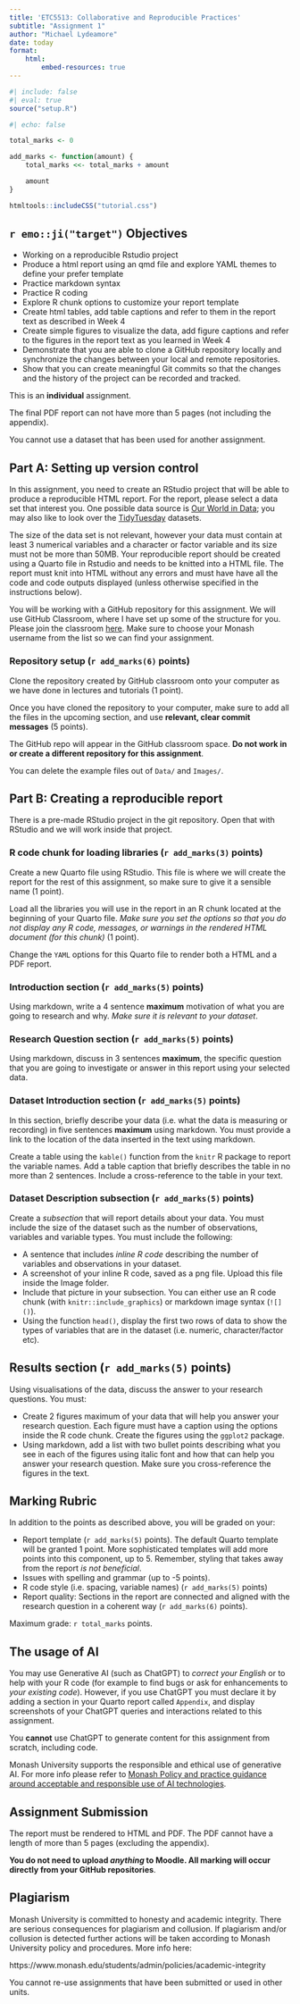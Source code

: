 ```yaml
---
title: 'ETC5513: Collaborative and Reproducible Practices'
subtitle: "Assignment 1"
author: "Michael Lydeamore"
date: today
format:
    html:
        embed-resources: true
---
```



```r
#| include: false
#| eval: true
source("setup.R")
```

```r
#| echo: false

total_marks <- 0

add_marks <- function(amount) {
    total_marks <<- total_marks + amount

    amount
}

```

```r
htmltools::includeCSS("tutorial.css")
```


## `r emo::ji("target")` Objectives

* Working on a reproducible  Rstudio project
* Produce a html report using an qmd file and explore  YAML themes to define your prefer template
* Practice markdown syntax
* Practice R coding
* Explore R chunk options to customize your report template
* Create html tables, add table captions and  refer to them in the report text as described in Week 4
* Create simple figures to visualize the data, add figure captions and  refer to the figures in the report text as you learned in Week 4
* Demonstrate that you are able to clone a GitHub repository locally and synchronize the changes between your local and remote repositories.
* Show that you can create meaningful Git commits so that the changes and the history of the project can be recorded and tracked.

::: {.callout-important}
This is an **individual** assignment.

The final PDF report can not have more than 5 pages (not including the appendix).

You cannot use a dataset that has been used for another assignment.
:::

## Part A: Setting up version control

In this assignment, you need to create an RStudio project that will be able to produce a reproducible HTML report. For the report, please select a data set that interest you. One possible data source is [Our World in Data](https://ourworldindata.org/); you may also like to look over the [TidyTuesday](https://github.com/rfordatascience/tidytuesday) datasets.

The size of the data set is not relevant, however your data must contain at least 3 numerical variables and a character or factor variable and its size must not be more than 50MB.
Your reproducible report should be created using a Quarto file in Rstudio  and needs to be knitted into a HTML file. The report must knit into HTML without any errors and must have have all the code and code outputs displayed (unless otherwise specified in the instructions below).

You will be working with a GitHub repository for this assignment. We will use GitHub Classroom, where I have set up some of the structure for you. Please join the classroom [here](https://classroom.github.com/a/5fkkugX_). Make sure to choose your Monash username from the list so we can find your assignment.

### Repository setup (`r add_marks(6)` points)

Clone the repository created by GitHub classroom onto your computer as we have done in lectures and tutorials (1 point).

Once you have cloned the repository to your computer, make sure to add all the files in the upcoming section, and use **relevant, clear commit messages** (5 points).

::: {.callout-caution}
The GitHub repo will appear in the GitHub classroom space. **Do not work in or create a different repository for this assignment**.
:::



You can delete the example files out of `Data/` and `Images/`.

## Part B: Creating a reproducible report

There is a pre-made RStudio project in the git repository. Open that with RStudio and we will work inside that project.

### R code chunk for loading libraries (`r add_marks(3)` points)

Create a new Quarto file using RStudio. This file is where we will create the report for the rest of this assignment, so make sure to give it a sensible name (1 point).

Load all the libraries you will use in the report in an R chunk located at the beginning of your Quarto file. _Make sure you set the options so that you do not display any R code, messages, or warnings in the rendered HTML document (for this chunk)_ (1 point).

Change the `YAML` options for this Quarto file to render both a HTML and a PDF report. 

### Introduction section (`r add_marks(5)` points)

Using markdown, write a 4 sentence **maximum** motivation of what you are going to research and why. _Make sure it is relevant to your dataset_.

### Research Question section (`r add_marks(5)` points)

Using markdown, discuss in 3 sentences **maximum**, the specific question that you are going to investigate or answer in this report using your selected data.

### Dataset Introduction section (`r add_marks(5)` points)

In this section, briefly describe your data (i.e. what the data is measuring or recording) in five sentences **maximum** using markdown. You must provide a link to the location of the data inserted in the text using markdown.

Create a table using the `kable()` function from the `knitr` R package to report the variable names. Add a table caption that briefly describes the table in no more than 2 sentences. Include a cross-reference to the table in your text.

### Dataset Description subsection (`r add_marks(5)` points)

Create a _subsection_ that will report details about your data. You must include the size of the dataset such as the number of observations, variables and variable types. You must include the following:

* A sentence that includes _inline R code_ describing the number of variables and observations in your dataset.
* A screenshot of your inline R code, saved as a png file. Upload this file inside the Image folder.
* Include that picture in your subsection. You can either use an R code chunk (with `knitr::include_graphics`) or markdown image syntax (`![]()`).
* Using the function `head()`, display the first two rows of data to show the types of variables that are in the dataset (i.e. numeric, character/factor etc).

## Results section (`r add_marks(5)` points)

Using visualisations of the data, discuss the answer to your research questions. You must:

* Create 2 figures maximum of your data that will help you answer your research question. Each figure must have a caption using the options inside the R code chunk. Create the figures using the `ggplot2` package.
* Using markdown, add a list with two bullet points describing what you see in each of the figures using italic font and how that can help you answer your research question. Make sure you cross-reference the figures in the text.

## Marking Rubric

In addition to the points as described above, you will be graded on your:

* Report template (`r add_marks(5)` points). The default Quarto template will be granted 1 point. More sophisticated templates will add more points into this component, up to 5. Remember, styling that takes away from the report _is not beneficial_.
* Issues with spelling and grammar (up to -5 points).
* R code style (i.e. spacing, variable names) (`r add_marks(5)` points)
* Report quality: Sections in the report are connected and aligned with the research question in a coherent way (`r add_marks(6)` points).

Maximum grade: `r total_marks` points.

## The usage of AI

You may use Generative AI (such as ChatGPT) to _correct your English_ or to help with your R code (for example to find bugs or ask for enhancements to _your existing code_). However, if you use ChatGPT you must declare it by adding a section in your Quarto report called `Appendix`, and display screenshots of your ChatGPT queries and interactions related to this assignment.

You **cannot** use ChatGPT to generate content for this assignment from scratch, including code.

Monash University supports the responsible and ethical use of generative AI. For more info please refer to [Monash Policy and practice guidance around acceptable and responsible use of AI technologies](https://www.monash.edu/learning-teaching/teachhq/Teaching-practices/artificial-intelligence/policy-and-practice-guidance-around-acceptable-and-responsible-use-of-ai-technologies).

## Assignment Submission

The report must be rendered to HTML and PDF. The PDF cannot have a length of more than 5 pages (excluding the appendix).

**You do not need to upload _anything_ to Moodle. All marking will occur directly from your GitHub repositories**.

## Plagiarism

Monash University is committed to honesty and academic integrity. There are serious consequences for plagiarism and collusion. If plagiarism and/or collusion is detected further actions will be taken according to Monash University policy and procedures. More info here:

https://www.monash.edu/students/admin/policies/academic-integrity

You cannot re-use assignments that have been submitted or used in  other units.